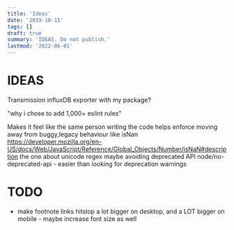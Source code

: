 ```yaml
---
title: 'Ideas'
date: '2019-10-11'
tags: []
draft: true
summary: 'IDEAS. Do not publish.'
lastmod: '2022-06-01'
---
```


# IDEAS

Transmission influxDB exporter with my package?

"why i chose to add 1,000+ eslint rules"

Makes it feel like the same person writing the code
helps enforce moving away from buggy,legacy behaviour like isNan https://developer.mozilla.org/en-US/docs/Web/JavaScript/Reference/Global_Objects/Number/isNaN#description
the one about unicode regex maybe
avoiding deprecated API node/no-deprecated-api - easier than looking for deprecation warnings

# TODO

- make footnote links hitslop a lot bigger on desktop, and a LOT bigger on mobile - maybe increase font size as well
